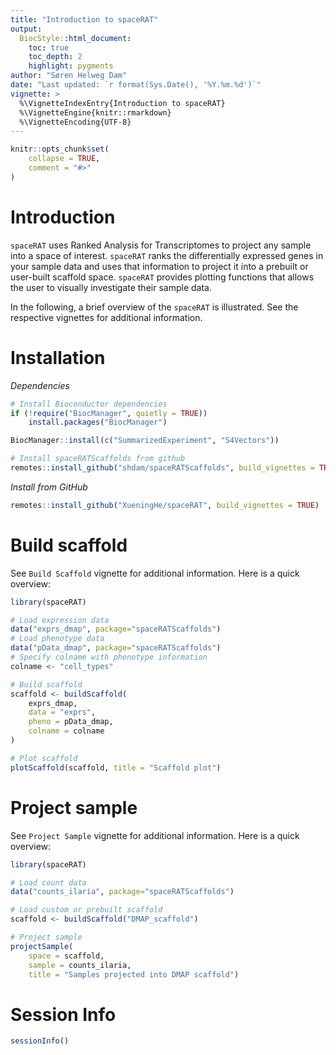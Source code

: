 ```yaml
---
title: "Introduction to spaceRAT"
output: 
  BiocStyle::html_document:
    toc: true
    toc_depth: 2
    highlight: pygments
author: "Søren Helweg Dam"
date: "Last updated: `r format(Sys.Date(), '%Y.%m.%d')`"
vignette: >
  %\VignetteIndexEntry{Introduction to spaceRAT}
  %\VignetteEngine{knitr::rmarkdown}
  %\VignetteEncoding{UTF-8}
---
```


```r
knitr::opts_chunk$set(
    collapse = TRUE,
    comment = "#>"
)
```

# Introduction

`spaceRAT` uses Ranked Analysis for Transcriptomes to project
any sample into a space of interest.
`spaceRAT` ranks the differentially expressed genes in your sample data
and uses that information to project it into a prebuilt or
user-built scaffold space. `spaceRAT` provides plotting functions that
allows the user to visually investigate their sample data.

In the following, a brief overview of the `spaceRAT` is illustrated. 
See the respective vignettes for additional information.

# Installation

*Dependencies*

```r
# Install Bioconductor dependencies
if (!require("BiocManager", quietly = TRUE))
    install.packages("BiocManager")

BiocManager::install(c("SummarizedExperiment", "S4Vectors"))

# Install spaceRATScaffolds from github
remotes::install_github("shdam/spaceRATScaffolds", build_vignettes = TRUE)
```


*Install from GitHub*
``` r
remotes::install_github("XueningHe/spaceRAT", build_vignettes = TRUE)
```


# Build scaffold

See `Build Scaffold` vignette for additional information. 
Here is a quick overview:

```r
library(spaceRAT)

# Load expression data
data("exprs_dmap", package="spaceRATScaffolds")
# Load phenotype data
data("pData_dmap", package="spaceRATScaffolds")
# Specify colname with phenotype information
colname <- "cell_types"

# Build scaffold
scaffold <- buildScaffold(
    exprs_dmap,
    data = "exprs",
    pheno = pData_dmap,
    colname = colname
)

# Plot scaffold
plotScaffold(scaffold, title = "Scaffold plot")
```


# Project sample

See `Project Sample` vignette for additional information.
Here is a quick overview:

```r
library(spaceRAT)

# Load count data
data("counts_ilaria", package="spaceRATScaffolds")

# Load custom or prebuilt scaffold
scaffold <- buildScaffold("DMAP_scaffold")

# Project sample
projectSample(
    space = scaffold,
    sample = counts_ilaria,
    title = "Samples projected into DMAP scaffold")
```

# Session Info

```r
sessionInfo()
```
